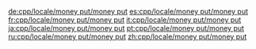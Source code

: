 {{cpp/locale/facet/constructor|money_put}}

[[de:cpp/locale/money put/money put]]
[[es:cpp/locale/money put/money put]]
[[fr:cpp/locale/money put/money put]]
[[it:cpp/locale/money put/money put]]
[[ja:cpp/locale/money put/money put]]
[[pt:cpp/locale/money put/money put]]
[[ru:cpp/locale/money put/money put]]
[[zh:cpp/locale/money put/money put]]